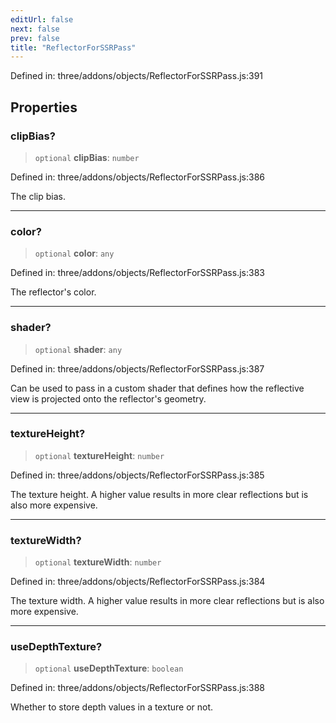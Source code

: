 ```yaml
---
editUrl: false
next: false
prev: false
title: "ReflectorForSSRPass"
---
```


Defined in: three/addons/objects/ReflectorForSSRPass.js:391

## Properties

### clipBias?

> `optional` **clipBias**: `number`

Defined in: three/addons/objects/ReflectorForSSRPass.js:386

The clip bias.

***

### color?

> `optional` **color**: `any`

Defined in: three/addons/objects/ReflectorForSSRPass.js:383

The reflector's color.

***

### shader?

> `optional` **shader**: `any`

Defined in: three/addons/objects/ReflectorForSSRPass.js:387

Can be used to pass in a custom shader that defines how the reflective view is projected onto the reflector's geometry.

***

### textureHeight?

> `optional` **textureHeight**: `number`

Defined in: three/addons/objects/ReflectorForSSRPass.js:385

The texture height. A higher value results in more clear reflections but is also more expensive.

***

### textureWidth?

> `optional` **textureWidth**: `number`

Defined in: three/addons/objects/ReflectorForSSRPass.js:384

The texture width. A higher value results in more clear reflections but is also more expensive.

***

### useDepthTexture?

> `optional` **useDepthTexture**: `boolean`

Defined in: three/addons/objects/ReflectorForSSRPass.js:388

Whether to store depth values in a texture or not.

